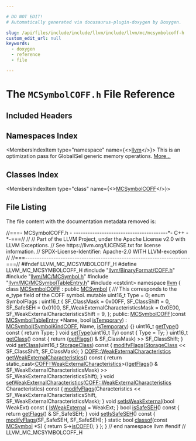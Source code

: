 ```yaml
---

# DO NOT EDIT!
# Automatically generated via docusaurus-plugin-doxygen by Doxygen.

slug: /api/files/include/include/llvm/include/llvm/mc/mcsymbolcoff-h
custom_edit_url: null
keywords:
  - doxygen
  - reference
  - file

---
```





# The `MCSymbolCOFF.h` File Reference

<DoxygenPage pluginConfig={pluginConfig}>



## Included Headers

<IncludesList>
<IncludesListItem
  filePath="llvm/BinaryFormat/COFF.h"
  permalink="/docs/api/files/include/include/llvm/include/llvm/binaryformat/coff-h"
  isLocal="true" />
<IncludesListItem
  filePath="llvm/MC/MCSymbol.h"
  permalink="/docs/api/files/include/include/llvm/include/llvm/mc/mcsymbol-h"
  isLocal="true" />
<IncludesListItem
  filePath="llvm/MC/MCSymbolTableEntry.h"
  permalink="/docs/api/files/include/include/llvm/include/llvm/mc/mcsymboltableentry-h"
  isLocal="true" />
<IncludesListItem
  filePath="cstdint"
  permalink=""
  isLocal="false" />
</IncludesList>

## Namespaces Index

<MembersIndex>

<MembersIndexItem
  type="namespace"
  name={<><a href="/docs/api/namespaces/llvm">llvm</a></>}>
This is an optimization pass for GlobalISel generic memory operations. <a href="/docs/api/namespaces/llvm/#details">More...</a>
</MembersIndexItem>

</MembersIndex>

## Classes Index

<MembersIndex>

<MembersIndexItem
  type="class"
  name={<><a href="/docs/api/classes/llvm/mcsymbolcoff">MCSymbolCOFF</a></>}>
</MembersIndexItem>

</MembersIndex>


## File Listing

The file content with the documentation metadata removed is:

<ProgramListing>

<Link id="l00001" /><CodeLine lineNumber="1"><span class="doxyHighlightComment">//===- MCSymbolCOFF.h -  ----------------------------------------&#42;- C++ -&#42;-===//</span></CodeLine>
<Link id="l00002" /><CodeLine lineNumber="2"><span class="doxyHighlightComment">//</span></CodeLine>
<Link id="l00003" /><CodeLine lineNumber="3"><span class="doxyHighlightComment">// Part of the LLVM Project, under the Apache License v2.0 with LLVM Exceptions.</span></CodeLine>
<Link id="l00004" /><CodeLine lineNumber="4"><span class="doxyHighlightComment">// See https://llvm.org/LICENSE.txt for license information.</span></CodeLine>
<Link id="l00005" /><CodeLine lineNumber="5"><span class="doxyHighlightComment">// SPDX-License-Identifier: Apache-2.0 WITH LLVM-exception</span></CodeLine>
<Link id="l00006" /><CodeLine lineNumber="6"><span class="doxyHighlightComment">//</span></CodeLine>
<Link id="l00007" /><CodeLine lineNumber="7"><span class="doxyHighlightComment">//===----------------------------------------------------------------------===//</span></CodeLine>
<Link id="l00008" /><CodeLine lineNumber="8"></CodeLine>
<Link id="l00009" /><CodeLine lineNumber="9"><span class="doxyHighlightPreprocessor">#ifndef LLVM&#95;MC&#95;MCSYMBOLCOFF&#95;H</span></CodeLine>
<Link id="l00010" /><CodeLine lineNumber="10"><span class="doxyHighlightPreprocessor">#define LLVM&#95;MC&#95;MCSYMBOLCOFF&#95;H</span></CodeLine>
<Link id="l00011" /><CodeLine lineNumber="11"></CodeLine>
<Link id="l00012" /><CodeLine lineNumber="12"><span class="doxyHighlightPreprocessor">#include &quot;<a href="/docs/api/files/include/include/llvm/include/llvm/binaryformat/coff-h">llvm/BinaryFormat/COFF.h</a>&quot;</span></CodeLine>
<Link id="l00013" /><CodeLine lineNumber="13"><span class="doxyHighlightPreprocessor">#include &quot;<a href="/docs/api/files/include/include/llvm/include/llvm/mc/mcsymbol-h">llvm/MC/MCSymbol.h</a>&quot;</span></CodeLine>
<Link id="l00014" /><CodeLine lineNumber="14"><span class="doxyHighlightPreprocessor">#include &quot;<a href="/docs/api/files/include/include/llvm/include/llvm/mc/mcsymboltableentry-h">llvm/MC/MCSymbolTableEntry.h</a>&quot;</span></CodeLine>
<Link id="l00015" /><CodeLine lineNumber="15"><span class="doxyHighlightPreprocessor">#include &lt;cstdint&gt;</span></CodeLine>
<Link id="l00016" /><CodeLine lineNumber="16"></CodeLine>
<Link id="l00017" /><CodeLine lineNumber="17"><span class="doxyHighlightKeyword">namespace </span><span class="doxyHighlight"><a href="/docs/api/namespaces/llvm">llvm</a> &#123;</span></CodeLine>
<Link id="l00018" /><CodeLine lineNumber="18"></CodeLine>
<Link id="l00019" /><CodeLine lineNumber="19" lineLink="/docs/api/classes/llvm/mcsymbolcoff"><span class="doxyHighlightKeyword">class </span><span class="doxyHighlight"><a href="/docs/api/classes/llvm/mcsymbolcoff/#a9f4bc9d94fbfd9e2b3135ea1b4dc3193">MCSymbolCOFF</a> : </span><span class="doxyHighlightKeyword">public</span><span class="doxyHighlight"> <a href="/docs/api/classes/llvm/mcsymbol/#a66a74a9d90f80bcf982d70ab2446862e">MCSymbol</a> &#123;</span></CodeLine>
<Link id="l00020" /><CodeLine lineNumber="20"><span class="doxyHighlightComment">  /// This corresponds to the e&#95;type field of the COFF symbol.</span></CodeLine>
<Link id="l00021" /><CodeLine lineNumber="21"><span class="doxyHighlight">  </span><span class="doxyHighlightKeyword">mutable</span><span class="doxyHighlight"> uint16&#95;t Type = 0;</span></CodeLine>
<Link id="l00022" /><CodeLine lineNumber="22"></CodeLine>
<Link id="l00023" /><CodeLine lineNumber="23"><span class="doxyHighlight">  </span><span class="doxyHighlightKeyword">enum</span><span class="doxyHighlight"> SymbolFlags : uint16&#95;t &#123;</span></CodeLine>
<Link id="l00024" /><CodeLine lineNumber="24"><span class="doxyHighlight">    SF&#95;ClassMask = 0x00FF,</span></CodeLine>
<Link id="l00025" /><CodeLine lineNumber="25"><span class="doxyHighlight">    SF&#95;ClassShift = 0,</span></CodeLine>
<Link id="l00026" /><CodeLine lineNumber="26"></CodeLine>
<Link id="l00027" /><CodeLine lineNumber="27"><span class="doxyHighlight">    SF&#95;SafeSEH = 0x0100,</span></CodeLine>
<Link id="l00028" /><CodeLine lineNumber="28"><span class="doxyHighlight">    SF&#95;WeakExternalCharacteristicsMask = 0x0E00,</span></CodeLine>
<Link id="l00029" /><CodeLine lineNumber="29"><span class="doxyHighlight">    SF&#95;WeakExternalCharacteristicsShift = 9,</span></CodeLine>
<Link id="l00030" /><CodeLine lineNumber="30"><span class="doxyHighlight">  &#125;;</span></CodeLine>
<Link id="l00031" /><CodeLine lineNumber="31"></CodeLine>
<Link id="l00032" /><CodeLine lineNumber="32"><span class="doxyHighlightKeyword">public</span><span class="doxyHighlight">:</span></CodeLine>
<Link id="l00033" /><CodeLine lineNumber="33" lineLink="/docs/api/classes/llvm/mcsymbolcoff/#a9f4bc9d94fbfd9e2b3135ea1b4dc3193"><span class="doxyHighlight">  <a href="/docs/api/classes/llvm/mcsymbolcoff/#a9f4bc9d94fbfd9e2b3135ea1b4dc3193">MCSymbolCOFF</a>(</span><span class="doxyHighlightKeyword">const</span><span class="doxyHighlight"> <a href="/docs/api/namespaces/llvm/#a9f4cf9e4567dcf87070176a271b63e38">MCSymbolTableEntry</a> &#42;Name, </span><span class="doxyHighlightKeywordType">bool</span><span class="doxyHighlight"> <a href="/docs/api/classes/llvm/mcsymbol/#acb1c818c7e94eb25afce63fc2f91c0e2">isTemporary</a>)</span></CodeLine>
<Link id="l00034" /><CodeLine lineNumber="34"><span class="doxyHighlight">      : <a href="/docs/api/classes/llvm/mcsymbol/#a66a74a9d90f80bcf982d70ab2446862e">MCSymbol</a>(<a href="/docs/api/classes/llvm/mcsymbol/#ab8dab642726ffad2a75d9fb7e4ec4291a031eff3517a3a7518e717cc1eb9c5b8c">SymbolKindCOFF</a>, Name, <a href="/docs/api/classes/llvm/mcsymbol/#acb1c818c7e94eb25afce63fc2f91c0e2">isTemporary</a>) &#123;&#125;</span></CodeLine>
<Link id="l00035" /><CodeLine lineNumber="35"></CodeLine>
<Link id="l00036" /><CodeLine lineNumber="36" lineLink="/docs/api/classes/llvm/mcsymbolcoff/#a719212db6cebe8b978ebc9c4c7d0625b"><span class="doxyHighlight">  uint16&#95;t <a href="/docs/api/classes/llvm/mcsymbolcoff/#a719212db6cebe8b978ebc9c4c7d0625b">getType</a>()</span><span class="doxyHighlightKeyword"> const </span><span class="doxyHighlight">&#123;</span></CodeLine>
<Link id="l00037" /><CodeLine lineNumber="37"><span class="doxyHighlight">    </span><span class="doxyHighlightKeywordFlow">return</span><span class="doxyHighlight"> Type;</span></CodeLine>
<Link id="l00038" /><CodeLine lineNumber="38"><span class="doxyHighlight">  &#125;</span></CodeLine>
<Link id="l00039" /><CodeLine lineNumber="39" lineLink="/docs/api/classes/llvm/mcsymbolcoff/#a78c4747e9872c40666e2e6932dabc8d0"><span class="doxyHighlight">  </span><span class="doxyHighlightKeywordType">void</span><span class="doxyHighlight"> <a href="/docs/api/classes/llvm/mcsymbolcoff/#a78c4747e9872c40666e2e6932dabc8d0">setType</a>(uint16&#95;t Ty)</span><span class="doxyHighlightKeyword"> const </span><span class="doxyHighlight">&#123;</span></CodeLine>
<Link id="l00040" /><CodeLine lineNumber="40"><span class="doxyHighlight">    Type = Ty;</span></CodeLine>
<Link id="l00041" /><CodeLine lineNumber="41"><span class="doxyHighlight">  &#125;</span></CodeLine>
<Link id="l00042" /><CodeLine lineNumber="42"></CodeLine>
<Link id="l00043" /><CodeLine lineNumber="43" lineLink="/docs/api/classes/llvm/mcsymbolcoff/#af87b3ae59f6e6531a3c0cbc2aab544f6"><span class="doxyHighlight">  uint16&#95;t <a href="/docs/api/classes/llvm/mcsymbolcoff/#af87b3ae59f6e6531a3c0cbc2aab544f6">getClass</a>()</span><span class="doxyHighlightKeyword"> const </span><span class="doxyHighlight">&#123;</span></CodeLine>
<Link id="l00044" /><CodeLine lineNumber="44"><span class="doxyHighlight">    </span><span class="doxyHighlightKeywordFlow">return</span><span class="doxyHighlight"> (<a href="/docs/api/classes/llvm/mcsymbol/#a712cacf1731d527651876ac16e90cad0">getFlags</a>() &amp; SF&#95;ClassMask) &gt;&gt; SF&#95;ClassShift;</span></CodeLine>
<Link id="l00045" /><CodeLine lineNumber="45"><span class="doxyHighlight">  &#125;</span></CodeLine>
<Link id="l00046" /><CodeLine lineNumber="46" lineLink="/docs/api/classes/llvm/mcsymbolcoff/#a8ff8aca2e0a127f3bf37e56c9dcaabaf"><span class="doxyHighlight">  </span><span class="doxyHighlightKeywordType">void</span><span class="doxyHighlight"> <a href="/docs/api/classes/llvm/mcsymbolcoff/#a8ff8aca2e0a127f3bf37e56c9dcaabaf">setClass</a>(uint16&#95;t <a href="/docs/api/namespaces/llvm/xcoff/#abcfbfa374a3d08b4ee55f054ceb27a70">StorageClass</a>)</span><span class="doxyHighlightKeyword"> const </span><span class="doxyHighlight">&#123;</span></CodeLine>
<Link id="l00047" /><CodeLine lineNumber="47"><span class="doxyHighlight">    <a href="/docs/api/classes/llvm/mcsymbol/#a4f740178324a11d838ee335b2986d6eb">modifyFlags</a>(<a href="/docs/api/namespaces/llvm/xcoff/#abcfbfa374a3d08b4ee55f054ceb27a70">StorageClass</a> &lt;&lt; SF&#95;ClassShift, SF&#95;ClassMask);</span></CodeLine>
<Link id="l00048" /><CodeLine lineNumber="48"><span class="doxyHighlight">  &#125;</span></CodeLine>
<Link id="l00049" /><CodeLine lineNumber="49"></CodeLine>
<Link id="l00050" /><CodeLine lineNumber="50" lineLink="/docs/api/classes/llvm/mcsymbolcoff/#af37cdc599522d884c88461f88dc18ac2"><span class="doxyHighlight">  <a href="/docs/api/namespaces/llvm/coff/#ac437dcd9750980233a278c48d2515271">COFF::WeakExternalCharacteristics</a> <a href="/docs/api/classes/llvm/mcsymbolcoff/#af37cdc599522d884c88461f88dc18ac2">getWeakExternalCharacteristics</a>()</span><span class="doxyHighlightKeyword"> const </span><span class="doxyHighlight">&#123;</span></CodeLine>
<Link id="l00051" /><CodeLine lineNumber="51"><span class="doxyHighlight">    </span><span class="doxyHighlightKeywordFlow">return</span><span class="doxyHighlight"> </span><span class="doxyHighlightKeyword">static&#95;cast&lt;</span><span class="doxyHighlight"><a href="/docs/api/namespaces/llvm/coff/#ac437dcd9750980233a278c48d2515271">COFF::WeakExternalCharacteristics</a></span><span class="doxyHighlightKeyword">&gt;</span><span class="doxyHighlight">((<a href="/docs/api/classes/llvm/mcsymbol/#a712cacf1731d527651876ac16e90cad0">getFlags</a>() &amp; SF&#95;WeakExternalCharacteristicsMask) &gt;&gt;</span></CodeLine>
<Link id="l00052" /><CodeLine lineNumber="52"><span class="doxyHighlight">           SF&#95;WeakExternalCharacteristicsShift);</span></CodeLine>
<Link id="l00053" /><CodeLine lineNumber="53"><span class="doxyHighlight">  &#125;</span></CodeLine>
<Link id="l00054" /><CodeLine lineNumber="54" lineLink="/docs/api/classes/llvm/mcsymbolcoff/#a2d6e7c88e67fc58206c665c3c4f498a1"><span class="doxyHighlight">  </span><span class="doxyHighlightKeywordType">void</span><span class="doxyHighlight"> <a href="/docs/api/classes/llvm/mcsymbolcoff/#a2d6e7c88e67fc58206c665c3c4f498a1">setWeakExternalCharacteristics</a>(<a href="/docs/api/namespaces/llvm/coff/#ac437dcd9750980233a278c48d2515271">COFF::WeakExternalCharacteristics</a> Characteristics)</span><span class="doxyHighlightKeyword"> const </span><span class="doxyHighlight">&#123;</span></CodeLine>
<Link id="l00055" /><CodeLine lineNumber="55"><span class="doxyHighlight">    <a href="/docs/api/classes/llvm/mcsymbol/#a4f740178324a11d838ee335b2986d6eb">modifyFlags</a>(Characteristics &lt;&lt; SF&#95;WeakExternalCharacteristicsShift,</span></CodeLine>
<Link id="l00056" /><CodeLine lineNumber="56"><span class="doxyHighlight">                SF&#95;WeakExternalCharacteristicsMask);</span></CodeLine>
<Link id="l00057" /><CodeLine lineNumber="57"><span class="doxyHighlight">  &#125;</span></CodeLine>
<Link id="l00058" /><CodeLine lineNumber="58" lineLink="/docs/api/classes/llvm/mcsymbolcoff/#a238d8c4330bd8208af7c03ac2ac47117"><span class="doxyHighlight">  </span><span class="doxyHighlightKeywordType">void</span><span class="doxyHighlight"> <a href="/docs/api/classes/llvm/mcsymbolcoff/#a238d8c4330bd8208af7c03ac2ac47117">setIsWeakExternal</a>(</span><span class="doxyHighlightKeywordType">bool</span><span class="doxyHighlight"> WeakExt)</span><span class="doxyHighlightKeyword"> const </span><span class="doxyHighlight">&#123;</span></CodeLine>
<Link id="l00059" /><CodeLine lineNumber="59"><span class="doxyHighlight">    <a href="/docs/api/classes/llvm/mcsymbol/#a14d6c7ed60ac780e10ebc636b6aeba3f">IsWeakExternal</a> = WeakExt;</span></CodeLine>
<Link id="l00060" /><CodeLine lineNumber="60"><span class="doxyHighlight">  &#125;</span></CodeLine>
<Link id="l00061" /><CodeLine lineNumber="61"></CodeLine>
<Link id="l00062" /><CodeLine lineNumber="62" lineLink="/docs/api/classes/llvm/mcsymbolcoff/#a8f99a95ef446233d0940b18a46321a88"><span class="doxyHighlight">  </span><span class="doxyHighlightKeywordType">bool</span><span class="doxyHighlight"> <a href="/docs/api/classes/llvm/mcsymbolcoff/#a8f99a95ef446233d0940b18a46321a88">isSafeSEH</a>()</span><span class="doxyHighlightKeyword"> const </span><span class="doxyHighlight">&#123;</span></CodeLine>
<Link id="l00063" /><CodeLine lineNumber="63"><span class="doxyHighlight">    </span><span class="doxyHighlightKeywordFlow">return</span><span class="doxyHighlight"> <a href="/docs/api/classes/llvm/mcsymbol/#a712cacf1731d527651876ac16e90cad0">getFlags</a>() &amp; SF&#95;SafeSEH;</span></CodeLine>
<Link id="l00064" /><CodeLine lineNumber="64"><span class="doxyHighlight">  &#125;</span></CodeLine>
<Link id="l00065" /><CodeLine lineNumber="65" lineLink="/docs/api/classes/llvm/mcsymbolcoff/#a582f0e948a6c830817d56afcc5c8f4bc"><span class="doxyHighlight">  </span><span class="doxyHighlightKeywordType">void</span><span class="doxyHighlight"> <a href="/docs/api/classes/llvm/mcsymbolcoff/#a582f0e948a6c830817d56afcc5c8f4bc">setIsSafeSEH</a>()</span><span class="doxyHighlightKeyword"> const </span><span class="doxyHighlight">&#123;</span></CodeLine>
<Link id="l00066" /><CodeLine lineNumber="66"><span class="doxyHighlight">    <a href="/docs/api/classes/llvm/mcsymbol/#a4f740178324a11d838ee335b2986d6eb">modifyFlags</a>(SF&#95;SafeSEH, SF&#95;SafeSEH);</span></CodeLine>
<Link id="l00067" /><CodeLine lineNumber="67"><span class="doxyHighlight">  &#125;</span></CodeLine>
<Link id="l00068" /><CodeLine lineNumber="68"></CodeLine>
<Link id="l00069" /><CodeLine lineNumber="69" lineLink="/docs/api/classes/llvm/mcsymbolcoff/#a8d0b7232f2ca80fd124bbb752f0479e3"><span class="doxyHighlight">  </span><span class="doxyHighlightKeyword">static</span><span class="doxyHighlight"> </span><span class="doxyHighlightKeywordType">bool</span><span class="doxyHighlight"> <a href="/docs/api/classes/llvm/mcsymbolcoff/#a8d0b7232f2ca80fd124bbb752f0479e3">classof</a>(</span><span class="doxyHighlightKeyword">const</span><span class="doxyHighlight"> <a href="/docs/api/classes/llvm/mcsymbol/#a66a74a9d90f80bcf982d70ab2446862e">MCSymbol</a> &#42;S) &#123; </span><span class="doxyHighlightKeywordFlow">return</span><span class="doxyHighlight"> S-&gt;<a href="/docs/api/classes/llvm/mcsymbol/#a820696a7bde417a8827ec1a981968084">isCOFF</a>(); &#125;</span></CodeLine>
<Link id="l00070" /><CodeLine lineNumber="70"><span class="doxyHighlight">&#125;;</span></CodeLine>
<Link id="l00071" /><CodeLine lineNumber="71"></CodeLine>
<Link id="l00072" /><CodeLine lineNumber="72"><span class="doxyHighlight">&#125; </span><span class="doxyHighlightComment">// end namespace llvm</span></CodeLine>
<Link id="l00073" /><CodeLine lineNumber="73"></CodeLine>
<Link id="l00074" /><CodeLine lineNumber="74"><span class="doxyHighlightPreprocessor">#endif </span><span class="doxyHighlightComment">// LLVM&#95;MC&#95;MCSYMBOLCOFF&#95;H</span></CodeLine>

</ProgramListing>


</DoxygenPage>
